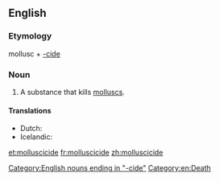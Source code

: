 ==English==

===Etymology===
mollusc + [[-cide]]

===Noun===
{{en-noun}}

# A substance that kills [[mollusc]]s.

====Translations====
* Dutch: {{t+|nl|slakkenbestrijdingsmiddel}}
* Icelandic: {{t|is|lindýraeitur|n}}

[[Category:English nouns ending in "-cide"]]
[[Category:en:Death]]

[[et:molluscicide]]
[[fr:molluscicide]]
[[zh:molluscicide]]